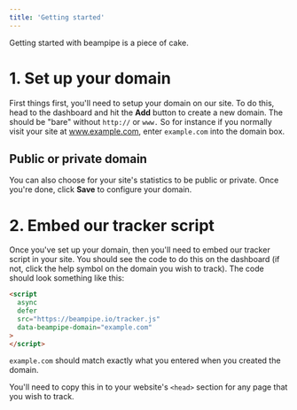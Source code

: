 ```yaml
---
title: 'Getting started'
---
```


Getting started with beampipe is a piece of cake.



# 1. Set up your domain

First things first, you'll need to setup your domain on our site. To do this, head to the dashboard and hit the **Add** button to create a new domain. The should be "bare" without `http://` or `www.` So for instance if you normally visit your site at www.example.com, enter `example.com` into the domain box.


## Public or private domain

You can also choose for your site's statistics to be public or private. Once you're done, click **Save** to configure your domain.



# 2. Embed our tracker script

Once you've set up your domain, then you'll need to embed our tracker script in your site. You should see the code to do this on the dashboard (if not, click the help symbol on the domain you wish to track). The code should look something like this:

```html
<script
  async
  defer
  src="https://beampipe.io/tracker.js"
  data-beampipe-domain="example.com"
>
</script>
```

`example.com` should match exactly what you entered when you created the domain.

You'll need to copy this in to your website's `<head>` section for any page that you wish to track.
